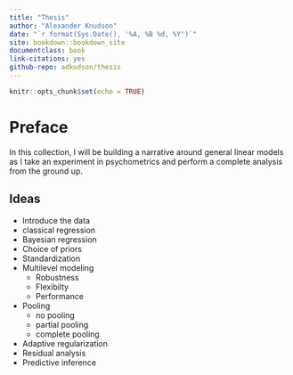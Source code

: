 ```yaml
--- 
title: "Thesis"
author: "Alexander Knudson"
date: "`r format(Sys.Date(), '%A, %B %d, %Y')`"
site: bookdown::bookdown_site
documentclass: book
link-citations: yes
github-repo: adkudson/thesis
---
```



```r
knitr::opts_chunk$set(echo = TRUE)
```

# Preface {-}

In this collection, I will be building a narrative around general linear models as I take an experiment in psychometrics and perform a complete analysis from the ground up. 

## Ideas {-}

- Introduce the data
- classical regression
- Bayesian regression
- Choice of priors
- Standardization
- Multilevel modeling
  - Robustness
  - Flexibilty
  - Performance
- Pooling
  - no pooling
  - partial pooling
  - complete pooling
- Adaptive regularization
- Residual analysis
- Predictive inference

